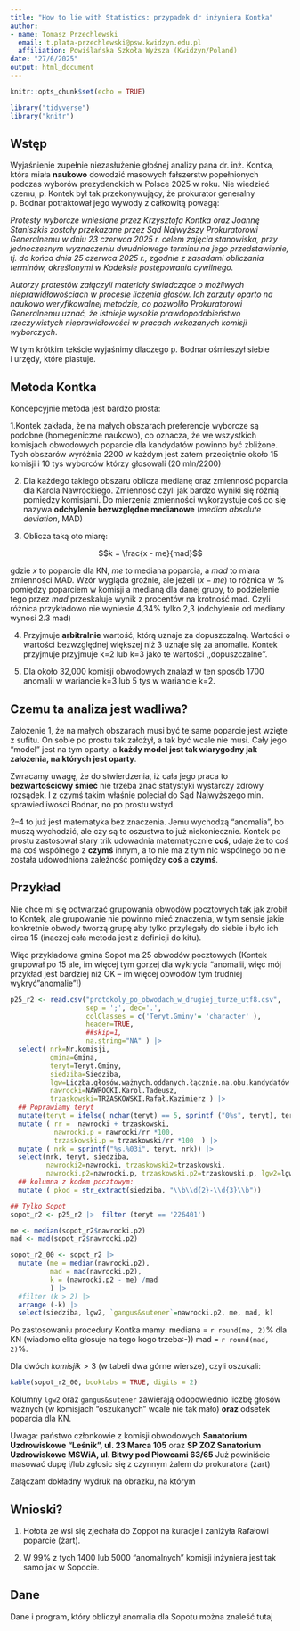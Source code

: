 ```yaml
---
title: "How to lie with Statistics: przypadek dr inżyniera Kontka"
author:
- name: Tomasz Przechlewski
  email: t.plata-przechlewski@psw.kwidzyn.edu.pl
  affiliation: Powiślańska Szkoła Wyższa (Kwidzyn/Poland)
date: "27/6/2025"
output: html_document
---
```


```r
knitr::opts_chunk$set(echo = TRUE)

library("tidyverse")
library("knitr")

```


## Wstęp

Wyjaśnienie zupełnie niezasłużenie głośnej analizy pana dr. inż. Kontka, która miała
**naukowo** dowodzić masowych fałszerstw popełnionych podczas wyborów
prezydenckich w Polsce 2025 w roku. Nie wiedzieć czemu, p. Kontek był tak
przekonywujący, że prokurator generalny p. Bodnar potraktował jego wywody z całkowitą powagą:

*Protesty wyborcze wniesione przez Krzysztofa Kontka oraz Joannę
Staniszkis zostały przekazane przez Sąd Najwyższy Prokuratorowi
Generalnemu w dniu 23 czerwca 2025 r. celem zajęcia stanowiska, przy
jednoczesnym wyznaczeniu dwudniowego terminu na jego przedstawienie,
tj. do końca dnia 25 czerwca 2025 r., zgodnie z zasadami obliczania
terminów, określonymi w Kodeksie postępowania cywilnego.*

*Autorzy protestów załączyli materiały świadczące o możliwych
nieprawidłowościach w procesie liczenia głosów. Ich zarzuty oparto na
naukowo weryfikowalnej metodzie, co pozwoliło Prokuratorowi
Generalnemu uznać, że istnieje wysokie prawdopodobieństwo
rzeczywistych nieprawidłowości w pracach wskazanych komisji
wyborczych*.

W tym krótkim tekście wyjaśnimy dlaczego p. Bodnar ośmieszył siebie i urzędy, które piastuje.

## Metoda Kontka

Koncepcyjnie metoda jest bardzo prosta:

1.Kontek zakłada, że na małych obszarach preferencje wyborcze są podobne (homegeniczne naukowo), co oznacza,
że we wszystkich komisjach obwodowych poparcie dla kandydatów powinno być zbliżone.  
Tych obszarów wyróżnia 2200
w każdym jest zatem przeciętnie około 15 komisji i 10 tys wyborców którzy głosowali (20 mln/2200)

2. Dla każdego takiego obszaru oblicza medianę oraz zmienność poparcia dla Karola Nawrockiego.
Zmienność czyli jak bardzo wyniki się różnią pomiędzy komisjami. Do mierzenia zmienności wykorzystuje
coś co się nazywa **odchylenie bezwzględne medianowe** (*median absolute deviation*, MAD)

3. Oblicza taką oto miarę: 

$$k = \frac{x - me}{mad}$$

gdzie $x$ to poparcie dla KN, $me$ to mediana poparcia, a $mad$ to miara zmienności MAD.
Wzór wygląda groźnie, ale jeżeli $(x - me)$ to różnica w % pomiędzy poparciem w komisji a medianą dla danej grupy,
to podzielenie tego przez $mad$ przeskaluje wynik z procentów na krotność mad.
Czyli różnica przykładowo nie wyniesie 4,34% tylko 2,3 (odchylenie od mediany wynosi 2.3 mad)

4. Przyjmuje **arbitralnie** wartość, którą uznaje za dopuszczalną.
Wartości o wartości bezwzględnej większej niż 3 uznaje się za anomalie.
Kontek przyjmuje przyjmuje k=2 lub k=3 jako te wartości ,,dopuszczalne''.

5. Dla około 32,000 komisji obwodowych znalazł w ten sposób 1700 anomalii w wariancie k=3 
lub 5 tys w wariancie k=2.

## Czemu ta analiza jest wadliwa?

Założenie 1, że na małych obszarach musi być te same poparcie jest
wzięte z sufitu. On sobie po prostu tak założył, a tak być wcale nie
musi. Cały jego "model" jest na tym oparty, a **każdy model jest 
tak wiarygodny jak założenia, na których jest oparty**.

Zwracamy uwagę, że do stwierdzenia, iż cała jego praca to **bezwartościowy śmieć** nie
trzeba znać statystyki wystarczy zdrowy rozsądek. I z czymś takim właśnie poleciał
do Sąd Najwyższego min. sprawiedliwości Bodnar, no po prostu wstyd.

2--4 to już jest matematyka bez znaczenia. Jemu wychodzą "anomalia", bo
muszą wychodzić, ale czy są to oszustwa to już niekoniecznie. Kontek po prostu
zastosował stary trik udowadnia matematycznie **coś**, udaje że to coś ma
coś wspólnego z **czymś** innym, a to nie ma z tym nic wspólnego bo nie
została udowodniona zależność pomiędzy **coś** a **czymś**.

## Przykład

Nie chce mi się odtwarzać grupowania obwodów pocztowych tak jak zrobił to
Kontek, ale grupowanie nie powinno mieć znaczenia, w tym sensie jakie konkretnie
obwody tworzą grupę aby tylko przylegały do siebie i było ich circa 15 (inaczej cała
metoda jest z definicji do kitu).

Więc przykładowa gmina Sopot ma 25 obwodów pocztowych (Kontek grupował po 15 ale, im więcej tym
gorzej dla wykrycia "anomalii, więc mój przykład jest bardziej niż
OK -- im więcej obwodów tym trudniej wykryć "anomalie"!) 

```r
p25_r2 <- read.csv("protokoly_po_obwodach_w_drugiej_turze_utf8.csv",
                   sep = ';', dec='.',
                   colClasses = c('Teryt.Gminy'= 'character' ),
                   header=TRUE,
                   ##skip=1,
                   na.string="NA" ) |>
  select( nrk=Nr.komisji,
          gmina=Gmina, 
          teryt=Teryt.Gminy, 
          siedziba=Siedziba, 
          lgw=Liczba.głosów.ważnych.oddanych.łącznie.na.obu.kandydatów..z.kart.ważnych.,
          nawrocki=NAWROCKI.Karol.Tadeusz,
          trzaskowski=TRZASKOWSKI.Rafał.Kazimierz ) |>
  ## Poprawiamy teryt
  mutate(teryt = ifelse( nchar(teryt) == 5, sprintf ("0%s", teryt), teryt)) |>
  mutate ( rr =  nawrocki + trzaskowski,
           nawrocki.p = nawrocki/rr *100,
           trzaskowski.p = trzaskowski/rr *100  ) |>
  mutate ( nrk = sprintf("%s.%03i", teryt, nrk)) |>
  select(nrk, teryt, siedziba,
         nawrocki2=nawrocki, trzaskowski2=trzaskowski, 
         nawrocki.p2=nawrocki.p, trzaskowski.p2=trzaskowski.p, lgw2=lgw) |>
  ## kolumna z kodem pocztowym:
  mutate ( pkod = str_extract(siedziba, "\\b\\d{2}-\\d{3}\\b"))

## Tylko Sopot
sopot_r2 <- p25_r2 |>  filter (teryt == '226401')

me <- median(sopot_r2$nawrocki.p2)
mad <- mad(sopot_r2$nawrocki.p2)

sopot_r2_00 <- sopot_r2 |>
  mutate (me = median(nawrocki.p2),
          mad = mad(nawrocki.p2),
          k = (nawrocki.p2 - me) /mad
          ) |>
  #filter (k > 2) |>
  arrange (-k) |>
  select(siedziba, lgw2, `gangus&sutener`=nawrocki.p2, me, mad, k)

```

Po zastosowaniu procedury Kontka mamy:
mediana = `r round(me, 2)`% dla KN (wiadomo elita głosuje na tego kogo trzeba:-))
mad = `r round(mad, 2)`%.

Dla dwóch $komisji k > 3$ (w tabeli dwa górne wiersze), czyli oszukali:

```r
kable(sopot_r2_00, booktabs = TRUE, digits = 2)
```
Kolumny `lgw2` oraz `gangus&sutener` zawierają odopowiednio liczbę głosów ważnych (w komisjach "oszukanych" wcale nie tak mało) 
**oraz**
odsetek poparcia dla KN.


Uwaga: państwo członkowie z komisji obwodowych 
**Sanatorium Uzdrowiskowe "Leśnik", ul. 23 Marca 105**
oraz
**SP ZOZ Sanatorium Uzdrowiskowe MSWiA, ul. Bitwy pod Płowcami 63/65**
Już powiniście masować dupę i/lub zgłosic się z czynnym żalem do prokuratora
(żart)


Załączam dokładny wydruk na obrazku, na którym

## Wnioski?

1. Hołota ze wsi się zjechała do Zoppot na kuracje i zaniżyła Rafałowi poparcie (żart).

2. W 99% z tych 1400 lub 5000 "anomalnych" komisji inżyniera jest tak samo jak w Sopocie.

## Dane

Dane i program, który obliczył anomalia dla Sopotu 
można znaleść tutaj